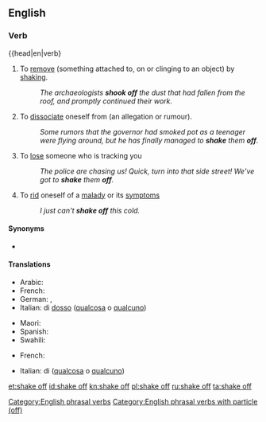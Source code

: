 ==English==

===Verb===
{{head|en|verb}

# To [[remove]] (something attached to, on or clinging to an object) by [[shake|shaking]].
#: ''The archaeologists '''shook off''' the dust that had fallen from the roof, and promptly continued their work.''
# To [[dissociate]] oneself from (an allegation or rumour).
#: ''Some rumors that the governor had smoked pot as a teenager were flying around, but he has finally managed to '''shake''' them '''off'''.''
# To [[lose]] someone who is tracking you
#: ''The police are chasing us! Quick, turn into that side street! We've got to '''shake''' them '''off'''.''
# To [[rid]] oneself of a [[malady]] or its [[symptom]]s
#: ''I just can't '''shake off''' this cold.''

====Synonyms====
* {{l|en|forshake}}

====Translations====
{{trans-top|to remove by shaking}}
* Arabic: {{t|ar|اِنْتَفَضَ}}
* French: {{t+|fr|secouer}}
* German: {{t|de|abschütteln}}, {{t+|de|schütteln}}
* Italian: {{t|it|scrollarsi}} di [[dosso]] ([[qualcosa]] o [[qualcuno]])
{{trans-mid}}
* Maori: {{t|mi|ruirui}}
* Spanish: {{t+|es|sacudir}}
* Swahili: {{t|sw|kung'uta|alt=kukung'uta}}
{{trans-bottom}}
{{trans-top|to lose someone}}
* French: {{t+|fr|semer}}
{{trans-mid}}
* Italian: {{t+|it|liberarsi}} di ([[qualcosa]] o [[qualcuno]])
{{trans-bottom}}

[[Category:English phrasal verbs]]
[[Category:English phrasal verbs with particle (off)]]

[[et:shake off]]
[[id:shake off]]
[[kn:shake off]]
[[pl:shake off]]
[[ru:shake off]]
[[ta:shake off]]